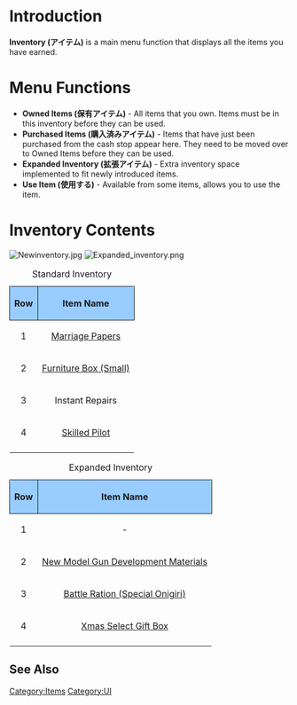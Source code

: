 =Introduction=

'''Inventory (アイテム)''' is a main menu function that displays all the items you have earned.

=Menu Functions=

* '''Owned Items (保有アイテム)''' - All items that you own. Items must be in this inventory before they can be used.
* '''Purchased Items (購入済みアイテム)''' - Items that have just been purchased from the cash stop appear here. They need to be moved over to Owned Items before they can be used.
* '''Expanded Inventory (拡張アイテム)''' - Extra inventory space implemented to fit newly introduced items.
* '''Use Item (使用する)''' - Available from some items, allows you to use the item.

=Inventory Contents=
[[File:Newinventory.jpg|none]]
[[File:Expanded_inventory.png|right]]
{| class="wikitable"
|+Standard Inventory
|-
!style="text-align: center; border-radius: 6px 0 0 0; border-style: solid; border-width: 1px; background-color:#99CCFF;"|Row
!style="text-align: center; border-radius: 0 6px 0 0; border-style: solid; border-width: 1px; background-color:#99CCFF;" colspan="8"|Item Name
|-
|style="text-align: center; "|1
|style="text-align: center; "|[[Marriage|Marriage Papers]]
|style="text-align: center; "|[[Medal]]s
|style="text-align: center; "|Improvement Materials
|style="text-align: center; "|[[Irako]]
|style="text-align: center; "|[[Present Box]]es
|style="text-align: center; "|[[Valentine's Chocolate]]s
|style="text-align: center; "|[[Medal#Hard Mode Medal|Hard Mode Medals]]
|style="text-align: center; "|[[Jets|New Aircraft Blueprint]]
|-
|style="text-align: center; "|2
|style="text-align: center; "|[[Furniture#Obtaining%20Furniture%20Coins|Furniture Box (Small)]]
|style="text-align: center; "|[[Furniture#Obtaining%20Furniture%20Coins|Furniture Box (Medium)]]
|style="text-align: center; "|[[Furniture#Obtaining%20Furniture%20Coins|Furniture Box (Large)]]
|style="text-align: center; "|[[Mamiya]]
|style="text-align: center; "|[[Blueprint]]s
|style="text-align: center; "|[[Furniture#Purchasing Furniture|Furniture Fairies]]
|style="text-align: center; "|[[Headquarters Personnel]]
|style="text-align: center; "|[[Reinforcement Expansion]]
|-
|style="text-align: center; "|3
|style="text-align: center; "|Instant Repairs
|style="text-align: center; "|Instant Constructions
|style="text-align: center; "|Development Materials
|style="text-align: center; "|Dock Key
|style="text-align: center; "|[[Repair Team]]
|style="text-align: center; "|[[Repair Goddess]]
|style="text-align: center; "|[[Hishimochi]]
|style="text-align: center; "|[[Saury]]
|-
|style="text-align: center; "|4
|style="text-align: center; "|[[Skilled Pilot]]
|style="text-align: center; "|[[Prototype Flight Deck Catapult]]
|style="text-align: center; "|[[Jets|Ne-Type Jet Engine]]
|style="text-align: center; "|[[Canned Saury]]
|style="text-align: center; "|[[Battle Rations]]
|style="text-align: center; "|[[Maritime Resupply]]
|style="text-align: center; "|[[Construction Team]]
|style="text-align: center; "|-
|-
|}
{| class="wikitable"
|+Expanded Inventory
|-
!style="text-align: center; border-radius: 6px 0 0 0; border-style: solid; border-width: 1px; background-color:#99CCFF;"|Row
!style="text-align: center; border-radius: 0 6px 0 0; border-style: solid; border-width: 1px; background-color:#99CCFF;" colspan="3"|Item Name
|-
|style="text-align: center; "|1
|style="text-align: center; "|-
|style="text-align: center; "|-
|style="text-align: center; "|[[Action Report]]s
|-
|style="text-align: center; "|2
|style="text-align: center; "|[[New Model Gun Development Material]]s
|style="text-align: center; "|[[New Model Aviation Development Material]]s
|style="text-align: center; "|[[New Model Rocket Development Material]]s
|-
|style="text-align: center; "|3
|style="text-align: center; "|[[Battle Ration (Special Onigiri)]]
|style="text-align: center; "|[[Emergency Repair Materials]]
|style="text-align: center; "|[[New Model Armament Material]]s
|-
|style="text-align: center; "|4
|style="text-align: center; "|[[Xmas Select Gift Box]]
|style="text-align: center; "|-
|style="text-align: center; "|[[Setsubun Mini-Event|Setsubun Beans]]
|-
|}

==See Also==
{{Mechanics}}
[[Category:Items]]
[[Category:UI]]